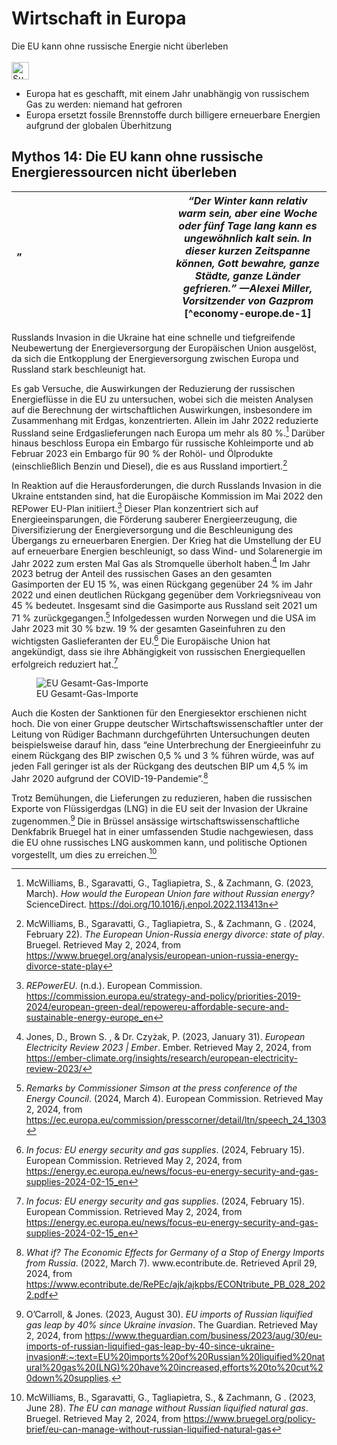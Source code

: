 # Wirtschaft in Europa {#sec-economy-europe}

::: {.callout-caution title="Mythos"}
Die EU kann ohne russische Energie nicht überleben
[<br></br>![Suche nach Stichwort in EUvsDisinfo](../all_common_img/EUvsDisinfo_400x240.jpg){height=2em}](https://euvsdisinfo.eu/disinformation-cases/?text=(economy%7Cinflation)%20russia&sort=relevance)
:::

::: {.callout-tip title="Wahrheit"}
- Europa hat es geschafft, mit einem Jahr unabhängig von russischem Gas zu werden: niemand hat gefroren
- Europa ersetzt fossile Brennstoffe durch billigere erneuerbare Energien aufgrund der globalen Überhitzung
:::

## **Mythos 14: Die EU kann ohne russische Energieressourcen nicht überleben** {#mythos-14:-die-eu-kann-ohne-russische-energieressourcen-nicht-überleben}

| ” | *“Der Winter kann relativ warm sein, aber eine Woche oder fünf Tage lang kann es ungewöhnlich kalt sein. In dieser kurzen Zeitspanne können, Gott bewahre, ganze Städte, ganze Länder gefrieren.” —Alexei Miller, Vorsitzender von Gazprom* [^economy-europe.de-1] |
| :---- | ----- |

Russlands Invasion in die Ukraine hat eine schnelle und tiefgreifende Neubewertung der Energieversorgung der Europäischen Union ausgelöst, da sich die Entkopplung der Energieversorgung zwischen Europa und Russland stark beschleunigt hat.

Es gab Versuche, die Auswirkungen der Reduzierung der russischen Energieflüsse in die EU zu untersuchen, wobei sich die meisten Analysen auf die Berechnung der wirtschaftlichen Auswirkungen, insbesondere im Zusammenhang mit Erdgas, konzentrierten. Allein im Jahr 2022 reduzierte Russland seine Erdgaslieferungen nach Europa um mehr als 80 %.[^economy-europe.de-2] Darüber hinaus beschloss Europa ein Embargo für russische Kohleimporte und ab Februar 2023 ein Embargo für 90 % der Rohöl- und Ölprodukte (einschließlich Benzin und Diesel), die es aus Russland importiert.[^economy-europe.de-3]

In Reaktion auf die Herausforderungen, die durch Russlands Invasion in die Ukraine entstanden sind, hat die Europäische Kommission im Mai 2022 den REPower EU-Plan initiiert.[^economy-europe.de-4] Dieser Plan konzentriert sich auf Energieeinsparungen, die Förderung sauberer Energieerzeugung, die Diversifizierung der Energieversorgung und die Beschleunigung des Übergangs zu erneuerbaren Energien. Der Krieg hat die Umstellung der EU auf erneuerbare Energien beschleunigt, so dass Wind- und Solarenergie im Jahr 2022 zum ersten Mal Gas als Stromquelle überholt haben.[^economy-europe.de-5] Im Jahr 2023 betrug der Anteil des russischen Gases an den gesamten Gasimporten der EU 15 %, was einen Rückgang gegenüber 24 % im Jahr 2022 und einen deutlichen Rückgang gegenüber dem Vorkriegsniveau von 45 % bedeutet. Insgesamt sind die Gasimporte aus Russland seit 2021 um 71 % zurückgegangen.[^economy-europe.de-6] Infolgedessen wurden Norwegen und die USA im Jahr 2023 mit 30 % bzw. 19 % der gesamten Gaseinfuhren zu den wichtigsten Gaslieferanten der EU.[^economy-europe.de-7] Die Europäische Union hat angekündigt, dass sie ihre Abhängigkeit von russischen Energiequellen erfolgreich reduziert hat.[^economy-europe.de-8]

![EU Gesamt-Gas-Importe](EU_total_gas_imports.jpg)

Auch die Kosten der Sanktionen für den Energiesektor erschienen nicht hoch. Die von einer Gruppe deutscher Wirtschaftswissenschaftler unter der Leitung von Rüdiger Bachmann durchgeführten Untersuchungen deuten beispielsweise darauf hin, dass “eine Unterbrechung der Energieeinfuhr zu einem Rückgang des BIP zwischen 0,5 % und 3 % führen würde, was auf jeden Fall geringer ist als der Rückgang des deutschen BIP um 4,5 % im Jahr 2020 aufgrund der COVID-19-Pandemie”.[^economy-europe.de-9]

Trotz Bemühungen, die Lieferungen zu reduzieren, haben die russischen Exporte von Flüssigerdgas (LNG) in die EU seit der Invasion der Ukraine zugenommen.[^economy-europe.de-10] Die in Brüssel ansässige wirtschaftswissenschaftliche Denkfabrik Bruegel hat in einer umfassenden Studie nachgewiesen, dass die EU ohne russisches LNG auskommen kann, und politische Optionen vorgestellt, um dies zu erreichen.[^economy-europe.de-11]


[^economy-europe.de-2]:  McWilliams, B., Sgaravatti, G., Tagliapietra, S., & Zachmann, G. (2023, March). *How would the European Union fare without Russian energy?* ScienceDirect. [https://doi.org/10.1016/j.enpol.2022.113413n](https://doi.org/10.1016/j.enpol.2022.113413n)

[^economy-europe.de-3]:  McWilliams, B., Sgaravatti, G., Tagliapietra, S., & Zachmann, G . (2024, February 22). *The European Union-Russia energy divorce: state of play*. Bruegel. Retrieved May 2, 2024, from [https://www.bruegel.org/analysis/european-union-russia-energy-divorce-state-play](https://www.bruegel.org/analysis/european-union-russia-energy-divorce-state-play)

[^economy-europe.de-4]:  *REPowerEU*. (n.d.). European Commission. [https://commission.europa.eu/strategy-and-policy/priorities-2019-2024/european-green-deal/repowereu-affordable-secure-and-sustainable-energy-europe\_en](https://commission.europa.eu/strategy-and-policy/priorities-2019-2024/european-green-deal/repowereu-affordable-secure-and-sustainable-energy-europe\_en)

[^economy-europe.de-5]:  Jones, D., Brown S. , & Dr. Czyżak, P. (2023, January 31). *European Electricity Review 2023 | Ember*. Ember. Retrieved May 2, 2024, from [https://ember-climate.org/insights/research/european-electricity-review-2023/](https://ember-climate.org/insights/research/european-electricity-review-2023/) 

[^economy-europe.de-6]:  *Remarks by Commissioner Simson at the press conference of the Energy Council*. (2024, March 4). European Commission. Retrieved May 2, 2024, from [https://ec.europa.eu/commission/presscorner/detail/ltn/speech\_24\_1303](https://ec.europa.eu/commission/presscorner/detail/ltn/speech\_24\_1303)

[^economy-europe.de-7]:  *In focus: EU energy security and gas supplies*. (2024, February 15). European Commission. Retrieved May 2, 2024, from [https://energy.ec.europa.eu/news/focus-eu-energy-security-and-gas-supplies-2024-02-15\_en](https://energy.ec.europa.eu/news/focus-eu-energy-security-and-gas-supplies-2024-02-15\_en)

[^economy-europe.de-8]:  *In focus: EU energy security and gas supplies*. (2024, February 15). European Commission. Retrieved May 2, 2024, from [https://energy.ec.europa.eu/news/focus-eu-energy-security-and-gas-supplies-2024-02-15\_en](https://energy.ec.europa.eu/news/focus-eu-energy-security-and-gas-supplies-2024-02-15\_en)

[^economy-europe.de-9]:  *What if? The Economic Effects for Germany of a Stop of Energy Imports from Russia*. (2022, March 7). www.econtribute.de. Retrieved April 29, 2024, from [https://www.econtribute.de/RePEc/ajk/ajkpbs/ECONtribute\_PB\_028\_2022.pdf](https://www.econtribute.de/RePEc/ajk/ajkpbs/ECONtribute_PB_028_2022.pdf) 

[^economy-europe.de-10]:  O’Carroll, & Jones. (2023, August 30). *EU imports of Russian liquified gas leap by 40% since Ukraine invasion*. The Guardian. Retrieved May 2, 2024, from [https://www.theguardian.com/business/2023/aug/30/eu-imports-of-russian-liquified-gas-leap-by-40-since-ukraine-invasion\#:\~:text=EU%20imports%20of%20Russian%20liquified%20natural%20gas%20(LNG)%20have%20increased,efforts%20to%20cut%20down%20supplies](https://www.theguardian.com/business/2023/aug/30/eu-imports-of-russian-liquified-gas-leap-by-40-since-ukraine-invasion#:~:text=EU%20imports%20of%20Russian%20liquified%20natural%20gas%20\(LNG\)%20have%20increased,efforts%20to%20cut%20down%20supplies). 

[^economy-europe.de-11]:  McWilliams, B., Sgaravatti, G., Tagliapietra, S., & Zachmann, G . (2023, June 28). *The EU can manage without Russian liquified natural gas*. Bruegel. Retrieved May 2, 2024, from [https://www.bruegel.org/policy-brief/eu-can-manage-without-russian-liquified-natural-gas](https://www.bruegel.org/policy-brief/eu-can-manage-without-russian-liquified-natural-gas)

